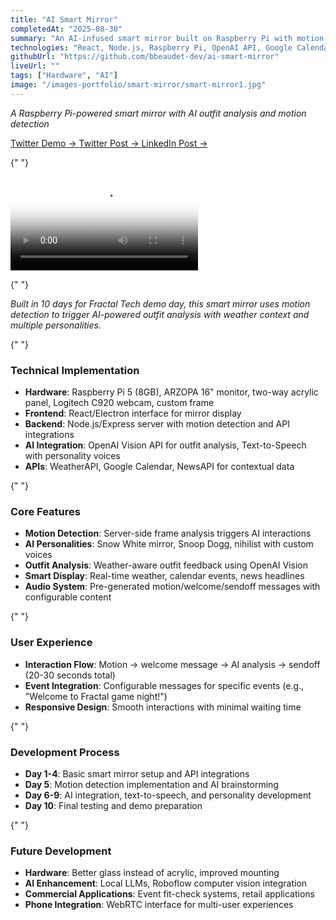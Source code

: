 ```yaml
---
title: "AI Smart Mirror"
completedAt: "2025-08-30"
summary: "An AI-infused smart mirror built on Raspberry Pi with motion detection and outfit analysis"
technologies: "React, Node.js, Raspberry Pi, OpenAI API, Google Calendar API, WeatherAPI, NewsAPI"
githubUrl: "https://github.com/bbeaudet-dev/ai-smart-mirror"
liveUrl: ""
tags: ["Hardware", "AI"]
image: "/images-portfolio/smart-mirror/smart-mirror1.jpg"
---
```


_A Raspberry Pi-powered smart mirror with AI outfit analysis and motion detection_

<div>
  <div className="flex gap-4">
    <a
      href="https://x.com/ben_beaudet/status/1961182161161339212"
      target="_blank"
      rel="noopener noreferrer"
      className="text-blue-500 hover:text-blue-700 underline"
    >
      Twitter Demo →
    </a>
    <a
      href="https://x.com/ben_beaudet/status/1961899805975744885"
      target="_blank"
      rel="noopener noreferrer"
      className="text-blue-500 hover:text-blue-700 underline"
    >
      Twitter Post →
    </a>
    <a
      href="https://www.linkedin.com/feed/update/urn:li:activity:7367228911371358208/"
      target="_blank"
      rel="noopener noreferrer"
      className="text-blue-500 hover:text-blue-700 underline"
    >
      LinkedIn Post →
    </a>
  </div>
</div>

{" "}

<div className="my-8">
  <video
    controls
    className="w-full max-w-2xl mx-auto rounded-lg shadow-lg"
    poster="/images-portfolio/smart-mirror.jpg"
  >
    <source
      src="/images-portfolio/smart-mirror/smart-mirror-demo-30sec.mp4"
      type="video/mp4"
    />
    Your browser does not support the video tag.
  </video>
</div>

{" "}

<p className="text-base leading-relaxed mb-6">
  <em>
    Built in 10 days for Fractal Tech demo day, this smart mirror uses motion
    detection to trigger AI-powered outfit analysis with weather context and
    multiple personalities.
  </em>
</p>

{" "}

<div className="mt-8">
  <h3 className="text-lg font-semibold mb-3">Technical Implementation</h3>
  <ul className="list-disc list-outside space-y-2 text-sm mb-6 ml-4">
    <li>
      <strong>Hardware</strong>: Raspberry Pi 5 (8GB), ARZOPA 16" monitor,
      two-way acrylic panel, Logitech C920 webcam, custom frame
    </li>
    <li>
      <strong>Frontend</strong>: React/Electron interface for mirror display
    </li>
    <li>
      <strong>Backend</strong>: Node.js/Express server with motion detection and
      API integrations
    </li>
    <li>
      <strong>AI Integration</strong>: OpenAI Vision API for outfit analysis,
      Text-to-Speech with personality voices
    </li>
    <li>
      <strong>APIs</strong>: WeatherAPI, Google Calendar, NewsAPI for contextual
      data
    </li>
  </ul>
</div>

{" "}

<div className="mt-8">
  <h3 className="text-lg font-semibold mb-3">Core Features</h3>
  <ul className="list-disc list-outside space-y-2 text-sm mb-6 ml-4">
    <li>
      <strong>Motion Detection</strong>: Server-side frame analysis triggers AI
      interactions
    </li>
    <li>
      <strong>AI Personalities</strong>: Snow White mirror, Snoop Dogg, nihilist
      with custom voices
    </li>
    <li>
      <strong>Outfit Analysis</strong>: Weather-aware outfit feedback using
      OpenAI Vision
    </li>
    <li>
      <strong>Smart Display</strong>: Real-time weather, calendar events, news
      headlines
    </li>
    <li>
      <strong>Audio System</strong>: Pre-generated motion/welcome/sendoff
      messages with configurable content
    </li>
  </ul>
</div>

{" "}

<div className="mt-8">
  <h3 className="text-lg font-semibold mb-3">User Experience</h3>
  <ul className="list-disc list-outside space-y-2 text-sm mb-6 ml-4">
    <li>
      <strong>Interaction Flow</strong>: Motion → welcome message → AI analysis
      → sendoff (20-30 seconds total)
    </li>
    <li>
      <strong>Event Integration</strong>: Configurable messages for specific
      events (e.g., "Welcome to Fractal game night!")
    </li>
    <li>
      <strong>Responsive Design</strong>: Smooth interactions with minimal
      waiting time
    </li>
  </ul>
</div>

{" "}

<div className="mt-8">
  <h3 className="text-lg font-semibold mb-3">Development Process</h3>
  <ul className="list-disc list-outside space-y-2 text-sm mb-6 ml-4">
    <li>
      <strong>Day 1-4</strong>: Basic smart mirror setup and API integrations
    </li>
    <li>
      <strong>Day 5</strong>: Motion detection implementation and AI
      brainstorming
    </li>
    <li>
      <strong>Day 6-9</strong>: AI integration, text-to-speech, and personality
      development
    </li>
    <li>
      <strong>Day 10</strong>: Final testing and demo preparation
    </li>
  </ul>
</div>

{" "}

<div className="mt-8">
  <h3 className="text-lg font-semibold mb-3">Future Development</h3>
  <ul className="list-disc list-outside space-y-2 text-sm mb-6 ml-4">
    <li>
      <strong>Hardware</strong>: Better glass instead of acrylic, improved
      mounting
    </li>
    <li>
      <strong>AI Enhancement</strong>: Local LLMs, Roboflow computer vision
      integration
    </li>
    <li>
      <strong>Commercial Applications</strong>: Event fit-check systems, retail
      applications
    </li>
    <li>
      <strong>Phone Integration</strong>: WebRTC interface for multi-user
      experiences
    </li>
  </ul>
</div>
